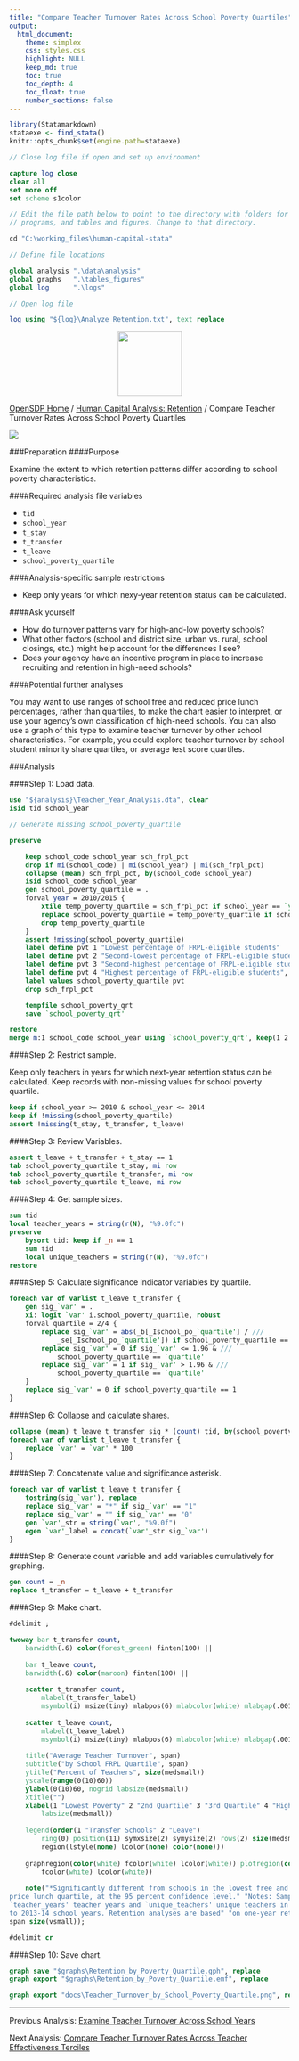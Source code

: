 ---
title: "Compare Teacher Turnover Rates Across School Poverty Quartiles"
output: 
  html_document:
    theme: simplex
    css: styles.css
    highlight: NULL
    keep_md: true
    toc: true
    toc_depth: 4
    toc_float: true
    number_sections: false
---


```{r, echo=FALSE, message=FALSE}
library(Statamarkdown)
stataexe <- find_stata()
knitr::opts_chunk$set(engine.path=stataexe)
```

```{stata, collectcode=TRUE, echo=FALSE, results="hide"}
// Close log file if open and set up environment

capture log close
clear all
set more off
set scheme s1color

// Edit the file path below to point to the directory with folders for data, logs,
// programs, and tables and figures. Change to that directory.

cd "C:\working_files\human-capital-stata"

// Define file locations

global analysis ".\data\analysis"
global graphs 	".\tables_figures"
global log 		".\logs"

// Open log file

log using "${log}\Analyze_Retention.txt", text replace

```

<div class="navbar navbar-default navbar-fixed-top" id="logo">
<div class="container">
<img src="OpenSDP-Banner_crimson.jpg" style="display: block; margin: 0 auto; height: 115px;">
</div>
</div>

[OpenSDP Home](http://opensdp.github.io) / [Human Capital Analysis: Retention](Human_Capital_Analysis_Retention.html) / Compare Teacher Turnover Rates Across School Poverty Quartiles

![](Teacher_Turnover_by_School_Poverty_Quartile.png)

###Preparation
####Purpose

Examine the extent to which retention patterns differ according to school poverty characteristics.

####Required analysis file variables

 - `tid`
 - `school_year`
 - `t_stay`
 - `t_transfer`
 - `t_leave`
 - `school_poverty_quartile`


####Analysis-specific sample restrictions

 - Keep only years for which nexy-year retention status can be calculated.


####Ask yourself

 - How do turnover patterns vary for high-and-low poverty schools?
 - What other factors (school and district size, urban vs. rural, school closings, etc.) might help account for the differences I see?
 - Does your agency have an incentive program in place to increase recruiting and retention in high-need schools?


####Potential further analyses

You may want to use ranges of school free and reduced price lunch percentages, rather than quartiles, to make the chart easier to interpret, or use your agency's own classification of high-need schools. You can also use a graph of this type to examine teacher turnover by other school characteristics. For example, you could explore teacher turnover by school student minority share quartiles, or average test score quartiles.

###Analysis

####Step 1: Load data.

```{stata, collectcode=TRUE, results="hide"}
use "${analysis}\Teacher_Year_Analysis.dta", clear
isid tid school_year
```

```{stata, collectcode=TRUE, echo=FALSE, results="hide"}
// Generate missing school_poverty_quartile

preserve

	keep school_code school_year sch_frpl_pct
	drop if mi(school_code) | mi(school_year) | mi(sch_frpl_pct)
	collapse (mean) sch_frpl_pct, by(school_code school_year)
	isid school_code school_year
	gen school_poverty_quartile = .
	forval year = 2010/2015 {
		xtile temp_poverty_quartile = sch_frpl_pct if school_year == `year', nq(4)
		replace school_poverty_quartile = temp_poverty_quartile if school_year == `year'
		drop temp_poverty_quartile
	}
	assert !missing(school_poverty_quartile)
	label define pvt 1 "Lowest percentage of FRPL-eligible students"
	label define pvt 2 "Second-lowest percentage of FRPL-eligible students" , add
	label define pvt 3 "Second-highest percentage of FRPL-eligible students" , add
	label define pvt 4 "Highest percentage of FRPL-eligible students", add
	label values school_poverty_quartile pvt
	drop sch_frpl_pct

	tempfile school_poverty_qrt
	save `school_poverty_qrt'

restore
merge m:1 school_code school_year using `school_poverty_qrt', keep(1 2 3) nogen
```

####Step 2: Restrict sample.

Keep only teachers in years for which next-year retention status can be calculated. Keep records with non-missing values for school poverty quartile.

```{stata, collectcode=TRUE, results="hide"}
keep if school_year >= 2010 & school_year <= 2014 
keep if !missing(school_poverty_quartile)
assert !missing(t_stay, t_transfer, t_leave)
```


####Step 3: Review Variables.

```{stata, collectcode=TRUE, results="hide"}
assert t_leave + t_transfer + t_stay == 1
tab school_poverty_quartile t_stay, mi row
tab school_poverty_quartile t_transfer, mi row
tab school_poverty_quartile t_leave, mi row
```


####Step 4: Get sample sizes.

```{stata, collectcode=TRUE, results="hide"}
sum tid
local teacher_years = string(r(N), "%9.0fc")
preserve
	bysort tid: keep if _n == 1
	sum tid
	local unique_teachers = string(r(N), "%9.0fc")
restore
```


####Step 5: Calculate significance indicator variables by quartile.

```{stata, collectcode=TRUE, results="hide"}
foreach var of varlist t_leave t_transfer {
	gen sig_`var' = .
	xi: logit `var' i.school_poverty_quartile, robust
	forval quartile = 2/4 {
		replace sig_`var' = abs(_b[_Ischool_po_`quartile'] / ///
			_se[_Ischool_po_`quartile']) if school_poverty_quartile == `quartile'
		replace sig_`var' = 0 if sig_`var' <= 1.96 & ///
			school_poverty_quartile == `quartile'
		replace sig_`var' = 1 if sig_`var' > 1.96 & ///
			school_poverty_quartile == `quartile'
	}
	replace sig_`var' = 0 if school_poverty_quartile == 1
}
```


####Step 6: Collapse and calculate shares.

```{stata, collectcode=TRUE, results="hide"}
collapse (mean) t_leave t_transfer sig_* (count) tid, by(school_poverty_quartile)
foreach var of varlist t_leave t_transfer {
	replace `var' = `var' * 100
}
```


####Step 7: Concatenate value and significance asterisk.

```{stata, collectcode=TRUE, results="hide"}
foreach var of varlist t_leave t_transfer {
	tostring(sig_`var'), replace
	replace sig_`var' = "*" if sig_`var' == "1"
	replace sig_`var' = "" if sig_`var' == "0"
	gen `var'_str = string(`var', "%9.0f")
	egen `var'_label = concat(`var'_str sig_`var')
}
```


####Step 8: Generate count variable and add variables cumulatively for graphing.

```{stata, collectcode=TRUE, results="hide"}
gen count = _n
replace t_transfer = t_leave + t_transfer
```


####Step 9: Make chart.

```{stata, collectcode=TRUE, results="hide"}
#delimit ;

twoway bar t_transfer count,
	barwidth(.6) color(forest_green) finten(100) ||
	
	bar t_leave count,
	barwidth(.6) color(maroon) finten(100) ||
	
	scatter t_transfer count,
		mlabel(t_transfer_label) 
		msymbol(i) msize(tiny) mlabpos(6) mlabcolor(white) mlabgap(.001) ||
		
	scatter t_leave count,
		mlabel(t_leave_label) 
		msymbol(i) msize(tiny) mlabpos(6) mlabcolor(white) mlabgap(.001) ||,
		
	title("Average Teacher Turnover", span)
	subtitle("by School FRPL Quartile", span) 
	ytitle("Percent of Teachers", size(medsmall)) 
	yscale(range(0(10)60)) 
	ylabel(0(10)60, nogrid labsize(medsmall)) 
	xtitle("") 
	xlabel(1 "Lowest Poverty" 2 "2nd Quartile" 3 "3rd Quartile" 4 "Highest Poverty", 
		labsize(medsmall)) 
	
	legend(order(1 "Transfer Schools" 2 "Leave")
		ring(0) position(11) symxsize(2) symysize(2) rows(2) size(medsmall) 
		region(lstyle(none) lcolor(none) color(none)))
		
	graphregion(color(white) fcolor(white) lcolor(white)) plotregion(color(white) 
		fcolor(white) lcolor(white))
	
	note("*Significantly different from schools in the lowest free and reduced 
price lunch quartile, at the 95 percent confidence level." "Notes: Sample includes
`teacher_years' teacher years and `unique_teachers' unique teachers in the 2009-10
to 2013-14 school years. Retention analyses are based" "on one-year retention rates.",
span size(vsmall));

#delimit cr
```


####Step 10: Save chart.

```{stata, collectcode=TRUE, results="hide"}
graph save "$graphs\Retention_by_Poverty_Quartile.gph", replace
graph export "$graphs\Retention_by_Poverty_Quartile.emf", replace
```

```{stata, collectcode=TRUE, echo=FALSE, results="hide"}
graph export "docs\Teacher_Turnover_by_School_Poverty_Quartile.png", replace
```

---

Previous Analysis: [Examine Teacher Turnover Across School Years](Teacher_Turnover_by_School_Year.html)

Next Analysis: [Compare Teacher Turnover Rates Across Teacher Effectiveness Terciles](Teacher_Turnover_by_Teacher_Effectiveness_Tercile.html)